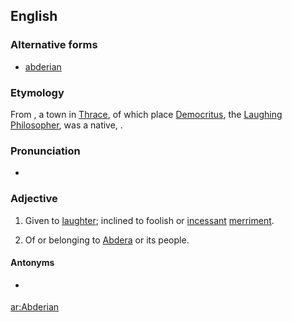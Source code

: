==English==

===Alternative forms===
* [[abderian]]

===Etymology===
From {{term|Abdera}}, a town in [[Thrace]], of which place [[Democritus]], the [[laughing|Laughing]] [[philosopher|Philosopher]], was a native, {{suffix||ian}}.

===Pronunciation===
* {{a|US}} {{IPA|/æb.ˈdɪɹ.i.ən/|/æb.ˈdɛɹ.i.ən/|lang=en}}

===Adjective===
{{en-adj}}

# Given to [[laughter]]; inclined to foolish or [[incessant]] [[merriment]].
# {{context|usually|capitalized|not comparable}} Of or belonging to [[Abdera]] or its people.

====Antonyms====
* {{sense|given to laughter}} {{l|en|agelastic}}


[[ar:Abderian]]